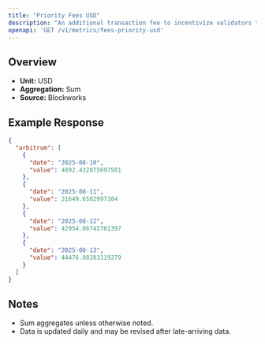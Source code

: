 ```yaml
---
title: "Priority Fees USD"
description: "An additional transaction fee to incentivize validators to prioritize and execute transactions."
openapi: 'GET /v1/metrics/fees-priority-usd'
---
```


## Overview

- **Unit:** USD
- **Aggregation:** Sum
- **Source:** Blockworks



## Example Response

```json
{
  "arbitrum": [
    {
      "date": "2025-08-10",
      "value": 4892.432875697501
    },
    {
      "date": "2025-08-11",
      "value": 21649.6582997384
    },
    {
      "date": "2025-08-12",
      "value": 42954.06742781397
    },
    {
      "date": "2025-08-13",
      "value": 44476.08283119279
    }
  ]
}
```

## Notes
- Sum aggregates unless otherwise noted.
- Data is updated daily and may be revised after late-arriving data.
